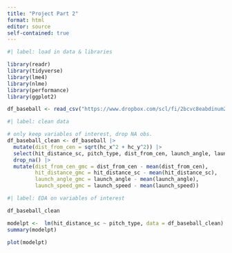 ```yaml
---
title: "Project Part 2"
format: html
editor: source
self-contained: true
---
```


```r
#| label: load in data & libraries

library(readr)
library(tidyverse)
library(lme4)
library(nlme)
library(performance)
library(ggplot2)

df_baseball <- read_csv("https://www.dropbox.com/scl/fi/2bcvc8eabdinum2e3r9oj/statcast_pitch_swing_data_20240402_20240630.csv?rlkey=bl9kxe5o9yv017cmjssbgya3s&st=pnrx2dej&dl=1")
```


```r
#| label: clean data

# only keep variables of interest, drop NA obs.
df_baseball_clean <- df_baseball |>
  mutate(dist_from_cen = sqrt(hc_x^2 + hc_y^2)) |>
  select(hit_distance_sc, pitch_type, dist_from_cen, launch_angle, launch_speed, game_type, batter) |>
  drop_na() |>
  mutate(dist_from_cen_gmc = dist_from_cen - mean(dist_from_cen),
         hit_distance_gmc = hit_distance_sc - mean(hit_distance_sc),
         launch_angle_gmc = launch_angle - mean(launch_angle),
         launch_speed_gmc = launch_speed - mean(launch_speed))

```

```r
#| label: EDA on variables of interest

df_baseball_clean
```

```r
modelpt <-  lm(hit_distance_sc ~ pitch_type, data = df_baseball_clean)
summary(modelpt)

plot(modelpt)

```



